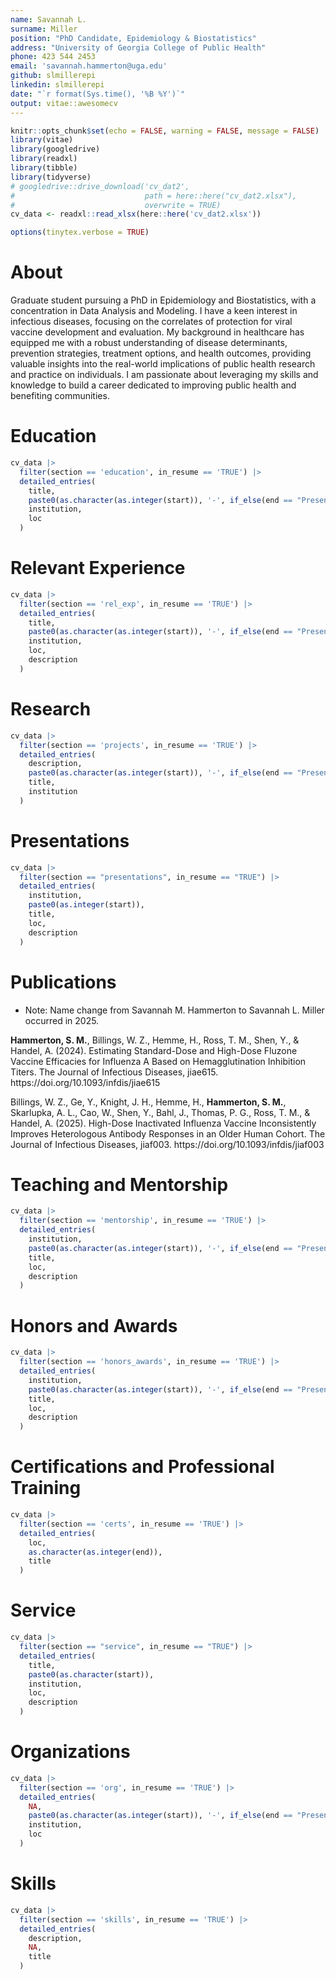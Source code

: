 ```yaml
---
name: Savannah L.
surname: Miller
position: "PhD Candidate, Epidemiology & Biostatistics"
address: "University of Georgia College of Public Health"
phone: 423 544 2453 
email: 'savannah.hammerton@uga.edu'
github: slmillerepi
linkedin: slmillerepi
date: "`r format(Sys.time(), '%B %Y')`"
output: vitae::awesomecv
---
```


```r
knitr::opts_chunk$set(echo = FALSE, warning = FALSE, message = FALSE)
library(vitae)
library(googledrive)
library(readxl)
library(tibble)
library(tidyverse)
# googledrive::drive_download('cv_dat2',
#                             path = here::here("cv_dat2.xlsx"),
#                             overwrite = TRUE)
cv_data <- readxl::read_xlsx(here::here('cv_dat2.xlsx'))

options(tinytex.verbose = TRUE)
```

# About

Graduate student pursuing a PhD in Epidemiology and Biostatistics, with a concentration in Data Analysis and Modeling. I have a keen interest in infectious diseases, focusing on the correlates of protection for viral vaccine development and evaluation. My background in healthcare has equipped me with a robust understanding of disease determinants, prevention strategies, treatment options, and health outcomes, providing valuable insights into the real-world implications of public health research and practice on individuals. I am passionate about leveraging my skills and knowledge to build a career dedicated to improving public health and benefiting communities.

# Education

```r
cv_data |> 
  filter(section == 'education', in_resume == 'TRUE') |> 
  detailed_entries(
    title,
    paste0(as.character(as.integer(start)), '-', if_else(end == "Present", as.character(end), sprintf("%i", as.integer(end)))),
    institution, 
    loc
  )
```



# Relevant Experience 

```r
cv_data |> 
  filter(section == 'rel_exp', in_resume == 'TRUE') |> 
  detailed_entries(
    title,
    paste0(as.character(as.integer(start)), '-', if_else(end == "Present", as.character(end), sprintf("%i", as.integer(end)))),
    institution, 
    loc,
    description
  )
```

# Research

```r
cv_data |> 
  filter(section == 'projects', in_resume == 'TRUE') |> 
  detailed_entries(
    description, 
    paste0(as.character(as.integer(start)), '-', if_else(end == "Present", as.character(end), sprintf("%i", as.integer(end)))),
    title,
    institution
  )

```


# Presentations

```r
cv_data |> 
  filter(section == "presentations", in_resume == "TRUE") |> 
  detailed_entries(
    institution, 
    paste0(as.integer(start)),
    title, 
    loc,
    description
  )
```

# Publications

  - Note: Name change from Savannah M. Hammerton to Savannah L. Miller occurred in 2025.

**Hammerton, S. M.**, Billings, W. Z., Hemme, H., Ross, T. M., Shen, Y., & Handel, A. (2024). Estimating Standard-Dose and High-Dose Fluzone Vaccine Efficacies for Influenza A Based on Hemagglutination Inhibition Titers. The Journal of Infectious Diseases, jiae615. https://doi.org/10.1093/infdis/jiae615

Billings, W. Z., Ge, Y., Knight, J. H., Hemme, H., **Hammerton, S. M.**, Skarlupka, A. L., Cao, W., Shen, Y., Bahl, J., Thomas, P. G., Ross, T. M., & Handel, A. (2025). High-Dose Inactivated Influenza Vaccine Inconsistently Improves Heterologous Antibody Responses in an Older Human Cohort. The Journal of Infectious Diseases, jiaf003. https://doi.org/10.1093/infdis/jiaf003


# Teaching and Mentorship 

```r
cv_data |> 
  filter(section == 'mentorship', in_resume == 'TRUE') |>
  detailed_entries(
    institution,
    paste0(as.character(as.integer(start)), '-', if_else(end == "Present", as.character(end), sprintf("%i", as.integer(end)))),
    title,
    loc,
    description
  )
```

# Honors and Awards

```r
cv_data |> 
  filter(section == 'honors_awards', in_resume == 'TRUE') |>
  detailed_entries(
    institution,
    paste0(as.character(as.integer(start)), '-', if_else(end == "Present", as.character(end), sprintf("%i", as.integer(end)))),
    title,
    loc,
    description
  )
```


# Certifications and Professional Training

```r
cv_data |> 
  filter(section == 'certs', in_resume == 'TRUE') |>
  detailed_entries(
    loc,
    as.character(as.integer(end)), 
    title
  )
```


# Service 

```r
cv_data |> 
  filter(section == "service", in_resume == "TRUE") |> 
  detailed_entries(
    title,
    paste0(as.character(start)),
    institution,
    loc,
    description
  )
```

# Organizations

```r
cv_data |>
  filter(section == 'org', in_resume == 'TRUE') |>
  detailed_entries(
    NA,
    paste0(as.character(as.integer(start)), '-', if_else(end == "Present", as.character(end), sprintf("%i", as.integer(end)))),
    institution,
    loc
  )
```


# Skills

```r
cv_data |> 
  filter(section == 'skills', in_resume == 'TRUE') |> 
  detailed_entries(
    description,
    NA,
    title
  )
```






